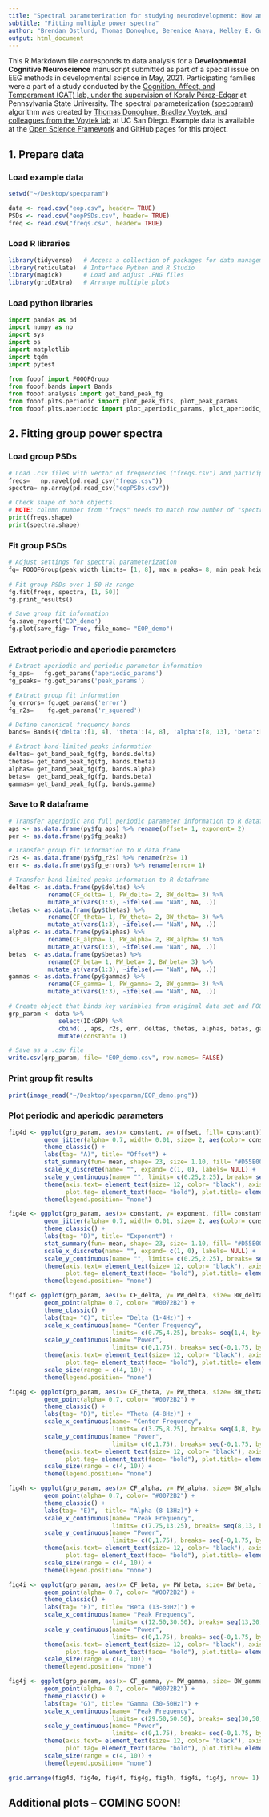 ```yaml
---
title: "Spectral parameterization for studying neurodevelopment: How and why"
subtitle: "Fitting multiple power spectra"
author: "Brendan Ostlund, Thomas Donoghue, Berenice Anaya, Kelley E. Gunther, Sarah L. Karalunas, Bradley Voytek, & Koraly E. Pérez-Edgar"
output: html_document
---
```

This R Markdown file corresponds to data analysis for a **Developmental Cognitive Neuroscience** manuscript submitted as part of a special issue on EEG methods in developmental science in May, 2021. Participating families were a part of a study conducted by the [Cognition, Affect, and Temperament (CAT) lab, under the supervision of Koraly Pérez-Edgar](http://www.catlabpsu.com/) at Pennsylvania State University. The spectral parameterization ([specparam](https://fooof-tools.github.io/fooof/index.html)) algorithm was created by [Thomas Donoghue, Bradley Voytek, and colleagues from the Voytek lab](https://voyteklab.com/) at UC San Diego. Example data is available at the [Open Science Framework](https://osf.io/efj6c/) and GitHub pages for this project.


## **1.** Prepare data
### Load example data 
```r
setwd("~/Desktop/specparam")

data <- read.csv("eop.csv", header= TRUE)
PSDs <- read.csv("eopPSDs.csv", header= TRUE)
freq <- read.csv("freqs.csv", header= TRUE)
```

### Load R libraries 
```r
library(tidyverse)   # Access a collection of packages for data management (e.g., dplyr, ggplot2, readr)
library(reticulate)  # Interface Python and R Studio
library(magick)      # Load and adjust .PNG files
library(gridExtra)   # Arrange multiple plots 
```

### Load python libraries
```python
import pandas as pd
import numpy as np
import sys
import os
import matplotlib
import tqdm
import pytest

from fooof import FOOOFGroup
from fooof.bands import Bands
from fooof.analysis import get_band_peak_fg
from fooof.plts.periodic import plot_peak_fits, plot_peak_params
from fooof.plts.aperiodic import plot_aperiodic_params, plot_aperiodic_fits
```


## **2.** Fitting group power spectra
### Load group PSDs
```python
# Load .csv files with vector of frequencies ("freqs.csv") and participant x frequencies matrix ("eopPSDs.csv")
freqs=   np.ravel(pd.read_csv("freqs.csv"))                                                             
spectra= np.array(pd.read_csv("eopPSDs.csv"))  

# Check shape of both objects. 
# NOTE: column number from "freqs" needs to match row number of "spectra"
print(freqs.shape)                                                                                        
print(spectra.shape)                                            
```

### Fit group PSDs
```python
# Adjust settings for spectral parameterization
fg= FOOOFGroup(peak_width_limits= [1, 8], max_n_peaks= 8, min_peak_height= 0.05)  
         
# Fit group PSDs over 1-50 Hz range      
fg.fit(freqs, spectra, [1, 50]) 
fg.print_results()                                                                                     

# Save group fit information 
fg.save_report('EOP_demo')                                                                             
fg.plot(save_fig= True, file_name= "EOP_demo")  
```

### Extract periodic and aperiodic parameters   
```python
# Extract aperiodic and periodic parameter information 
fg_aps=   fg.get_params('aperiodic_params')                                                           
fg_peaks= fg.get_params('peak_params')                                                                

# Extract group fit information
fg_errors= fg.get_params('error')                                                                      
fg_r2s=    fg.get_params('r_squared')                                                                  

# Define canonical frequency bands 
bands= Bands({'delta':[1, 4], 'theta':[4, 8], 'alpha':[8, 13], 'beta':[13, 30], 'gamma':[30, 50]})    

# Extract band-limited peaks information 
deltas= get_band_peak_fg(fg, bands.delta)                                                             
thetas= get_band_peak_fg(fg, bands.theta)                                                              
alphas= get_band_peak_fg(fg, bands.alpha)                                                              
betas=  get_band_peak_fg(fg, bands.beta)                                                                    
gammas= get_band_peak_fg(fg, bands.gamma)                                                              
```

### Save to R dataframe 
```r
# Transfer aperiodic and full periodic parameter information to R dataframe 
aps <- as.data.frame(py$fg_aps) %>% rename(offset= 1, exponent= 2)                                     
per <- as.data.frame(py$fg_peaks)       

# Transfer group fit information to R data frame 
r2s <- as.data.frame(py$fg_r2s) %>% rename(r2s= 1)                                                     
err <- as.data.frame(py$fg_errors) %>% rename(error= 1)                                               

# Transfer band-limited peaks information to R dataframe 
deltas <- as.data.frame(py$deltas) %>% 
           rename(CF_delta= 1, PW_delta= 2, BW_delta= 3) %>% 
           mutate_at(vars(1:3), ~ifelse(.== "NaN", NA, .))    
thetas <- as.data.frame(py$thetas) %>% 
           rename(CF_theta= 1, PW_theta= 2, BW_theta= 3) %>% 
           mutate_at(vars(1:3), ~ifelse(.== "NaN", NA, .))    
alphas <- as.data.frame(py$alphas) %>% 
           rename(CF_alpha= 1, PW_alpha= 2, BW_alpha= 3) %>% 
           mutate_at(vars(1:3), ~ifelse(.== "NaN", NA, .))    
betas  <- as.data.frame(py$betas) %>% 
           rename(CF_beta= 1, PW_beta= 2, BW_beta= 3) %>%  
           mutate_at(vars(1:3), ~ifelse(.== "NaN", NA, .))       
gammas <- as.data.frame(py$gammas) %>% 
           rename(CF_gamma= 1, PW_gamma= 2, BW_gamma= 3) %>% 
           mutate_at(vars(1:3), ~ifelse(.== "NaN", NA, .))    

# Create object that binds key variables from original data set and FOOOF parameters 
grp_param <- data %>% 
              select(ID:GRP) %>% 
              cbind(., aps, r2s, err, deltas, thetas, alphas, betas, gammas) %>% 
              mutate(constant= 1) 

# Save as a .csv file 
write.csv(grp_param, file= "EOP_demo.csv", row.names= FALSE)                                                 
```

### Print group fit results 
```r
print(image_read("~/Desktop/specparam/EOP_demo.png"))
```

### Plot periodic and aperiodic parameters
```r
fig4d <- ggplot(grp_param, aes(x= constant, y= offset, fill= constant)) +
          geom_jitter(alpha= 0.7, width= 0.01, size= 2, aes(color= constant)) +
          theme_classic() +
          labs(tag= "A)", title= "Offset") +
          stat_summary(fun= mean, shape= 23, size= 1.10, fill= "#D55E00") + 
          scale_x_discrete(name= "", expand= c(1, 0), labels= NULL) +
          scale_y_continuous(name= "", limits= c(0.25,2.25), breaks= seq(0.25,2.25,0.5), expand= c(0, 0)) +
          theme(axis.text= element_text(size= 12, color= "black"), axis.title= element_text(size= 14), 
                plot.tag= element_text(face= "bold"), plot.title= element_text(face= "bold")) +
          theme(legend.position= "none")

fig4e <- ggplot(grp_param, aes(x= constant, y= exponent, fill= constant)) +
          geom_jitter(alpha= 0.7, width= 0.01, size= 2, aes(color= constant)) +
          theme_classic() +
          labs(tag= "B)", title= "Exponent") +
          stat_summary(fun= mean, shape= 23, size= 1.10, fill= "#D55E00") + 
          scale_x_discrete(name= "", expand= c(1, 0), labels= NULL) +
          scale_y_continuous(name= "", limits= c(0.25,2.25), breaks= seq(0.25,2.25,0.5), expand= c(0, 0)) +
          theme(axis.text= element_text(size= 12, color= "black"), axis.title= element_text(size= 14), 
                plot.tag= element_text(face= "bold"), plot.title= element_text(face= "bold")) +
          theme(legend.position= "none")

fig4f <- ggplot(grp_param, aes(x= CF_delta, y= PW_delta, size= BW_delta, fill= BW_delta)) +
          geom_point(alpha= 0.7, color= "#0072B2") +
          theme_classic() +
          labs(tag= "C)", title= "Delta (1-4Hz)") +
          scale_x_continuous(name= "Center Frequency", 
                             limits= c(0.75,4.25), breaks= seq(1,4, by= 1), expand= c(0,0)) +
          scale_y_continuous(name= "Power", 
                             limits= c(0,1.75), breaks= seq(-0,1.75, by= 0.25), expand= c(0,0)) +
          theme(axis.text= element_text(size= 12, color= "black"), axis.title= element_text(size= 14), 
                plot.tag= element_text(face= "bold"), plot.title= element_text(face= "bold")) +
          scale_size(range = c(4, 10)) +
          theme(legend.position= "none")

fig4g <- ggplot(grp_param, aes(x= CF_theta, y= PW_theta, size= BW_theta, fill= BW_theta)) +
          geom_point(alpha= 0.7, color= "#0072B2") +
          theme_classic() +
          labs(tag= "D)", title= "Theta (4-8Hz)") +
          scale_x_continuous(name= "Center Frequency", 
                             limits= c(3.75,8.25), breaks= seq(4,8, by= 1), expand= c(0,0)) +
          scale_y_continuous(name= "Power", 
                             limits= c(0,1.75), breaks= seq(-0,1.75, by= 0.25), expand= c(0,0)) +
          theme(axis.text= element_text(size= 12, color= "black"), axis.title= element_text(size= 14), 
                plot.tag= element_text(face= "bold"), plot.title= element_text(face= "bold")) +
          scale_size(range = c(4, 10)) +
          theme(legend.position= "none")

fig4h <- ggplot(grp_param, aes(x= CF_alpha, y= PW_alpha, size= BW_alpha, fill= BW_alpha)) +
          geom_point(alpha= 0.7, color= "#0072B2") +
          theme_classic() +
          labs(tag= "E)",  title= "Alpha (8-13Hz)") +
          scale_x_continuous(name= "Peak Frequency", 
                             limits= c(7.75,13.25), breaks= seq(8,13, by= 1), expand= c(0,0)) +
          scale_y_continuous(name= "Power", 
                             limits= c(0,1.75), breaks= seq(-0,1.75, by= 0.25), expand= c(0,0)) +
          theme(axis.text= element_text(size= 12, color= "black"), axis.title= element_text(size= 14), 
                plot.tag= element_text(face= "bold"), plot.title= element_text(face= "bold")) +
          scale_size(range = c(4, 10)) +
          theme(legend.position= "none")

fig4i <- ggplot(grp_param, aes(x= CF_beta, y= PW_beta, size= BW_beta, fill= BW_beta)) +
          geom_point(alpha= 0.7, color= "#0072B2") +
          theme_classic() +
          labs(tag= "F)", title= "Beta (13-30Hz)") +
          scale_x_continuous(name= "Peak Frequency", 
                             limits= c(12.50,30.50), breaks= seq(13,30, by= 3), expand= c(0,0)) +
          scale_y_continuous(name= "Power", 
                             limits= c(0,1.75), breaks= seq(-0,1.75, by= 0.25), expand= c(0,0)) +
          theme(axis.text= element_text(size= 12, color= "black"), axis.title= element_text(size= 14), 
                plot.tag= element_text(face= "bold"), plot.title= element_text(face= "bold")) +
          scale_size(range = c(4, 10)) +
          theme(legend.position= "none")

fig4j <- ggplot(grp_param, aes(x= CF_gamma, y= PW_gamma, size= BW_gamma, fill= BW_gamma)) +
          geom_point(alpha= 0.7, color= "#0072B2") +
          theme_classic() +
          labs(tag= "G)", title= "Gamma (30-50Hz)") +
          scale_x_continuous(name= "Peak Frequency", 
                             limits= c(29.50,50.50), breaks= seq(30,50, by= 5), expand= c(0,0)) +
          scale_y_continuous(name= "Power", 
                             limits= c(0,1.75), breaks= seq(-0,1.75, by= 0.25), expand= c(0,0)) +
          theme(axis.text= element_text(size= 12, color= "black"), axis.title= element_text(size= 14), 
                plot.tag= element_text(face= "bold"), plot.title= element_text(face= "bold")) +
          scale_size(range = c(4, 10)) +
          theme(legend.position= "none")

grid.arrange(fig4d, fig4e, fig4f, fig4g, fig4h, fig4i, fig4j, nrow= 1)
```


## Additional plots -- **COMING SOON!**
```r

```


